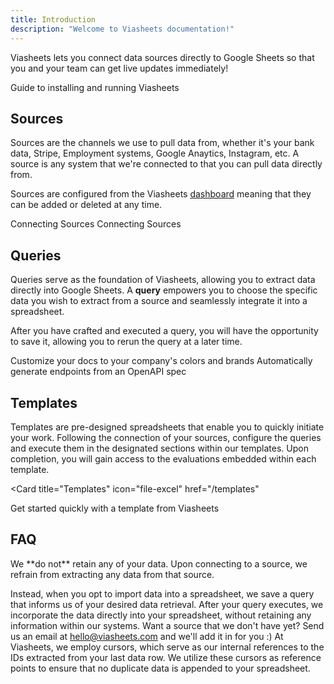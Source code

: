 ```yaml
---
title: Introduction
description: "Welcome to Viasheets documentation!"
---
```


Viasheets lets you connect data sources directly to Google Sheets so that you and your team can get live updates immediately!

<CardGroup cols={1}>
  <Card
    title="Quickstart"
    icon="rocket"
    href="/quickstart"
  >
    Guide to installing and running Viasheets
  </Card>
</CardGroup>

## Sources
Sources are the channels we use to pull data from, whether it's your bank data, Stripe, Employment systems, Google Anaytics, Instagram, etc. A source is any system that we're connected to that you can pull data directly from.

Sources are configured from the Viasheets [dashboard](https://dash.viasheets.com/dashboard) meaning that they can be added or deleted at any time.

<CardGroup cols={2}>
  <Card
    title="Connect a Source"
    icon="plus"
    href="/sources/connect"
  >
    Connecting Sources
  </Card>
  <Card
    title="Delete a Source"
    icon="trash"
    href="/sources/delete"
  >
    Connecting Sources
  </Card>
</CardGroup>

## Queries

Queries serve as the foundation of Viasheets, allowing you to extract data directly into Google Sheets. A **query** empowers you to choose the specific data you wish to extract from a source and seamlessly integrate it into a spreadsheet.

After you have crafted and executed a query, you will have the opportunity to save it, allowing you to rerun the query at a later time.

<CardGroup cols={2}>
  <Card
    title="Create a Query"
    icon="table"
    href="/query/create"
  >
    Customize your docs to your company's colors and brands
  </Card>
  <Card
    title="View & Run Saved Queries"
    icon="person-running"
    href="/query/view-and-run"
  >
    Automatically generate endpoints from an OpenAPI spec
  </Card>
</CardGroup>

## Templates
Templates are pre-designed spreadsheets that enable you to quickly initiate your work. Following the connection of your sources, configure the queries and execute them in the designated sections within our templates. Upon completion, you will gain access to the evaluations embedded within each template.

<Card
  title="Templates"
  icon="file-excel"
  href="/templates"
>
  Get started quickly with a template from Viasheets
</Card>

## FAQ
<AccordionGroup>
  <Accordion title="Where is my data stored?">
  We **do not** retain any of your data. Upon connecting to a source, we refrain from extracting any data from that source.

  Instead, when you opt to import data into a spreadsheet, we save a query that informs us of your desired data retrieval. After your query executes, we incorporate the data directly into your spreadsheet, without retaining any information within our systems.
  </Accordion>
  <Accordion title="How can I establish a connection to a source that is not listed?">
  Want a source that we don't have yet? Send us an email at [hello@viasheets.com](mailto:hello@viasheets.com) and we'll add it in for you :)
  </Accordion>
  <Accordion title="How do you prevent data from being added twice to a spreadsheet?">
  At Viasheets, we employ cursors, which serve as our internal references to the IDs extracted from your last data row. We utilize these cursors as reference points to ensure that no duplicate data is appended to your spreadsheet.
  </Accordion>
</AccordionGroup>

